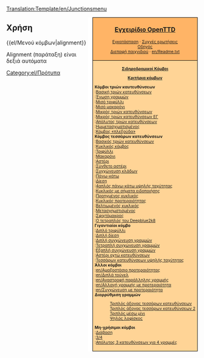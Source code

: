 <noinclude>[[Translation:Template/en/Junctionsmenu]]</noinclude><noinclude></noinclude>
<div style="float:right; padding-left:12px; background:#ffffff;">
<div style="border:1px solid #000000; background:#ffb466; padding:5px; -moz-border-radius-topleft:5px; -moz-border-radius-topright:5px; font-size: 12pt;">
<center><strong><font size="3">[[el/Manual/Main Page|Εγχειρίδιο OpenTTD]]</font></strong></center>
<div style="font-size: 8pt; text-align: center;">
[[el/Εγκατάσταση|Εγκατάσταση]] &middot; 
[[el/Συχνές ερωτήσεις|Συχνές ερωτήσεις]]<br />
[[el/Οδηγός|Οδηγός]]<br />
[[el/Διεπαφή παιχνιδιού|Διεπαφή παιχνιδιού]] &middot; 
[[en/Readme.txt]]
</div>
</div>
<div style="border:1px solid black; border-top-width: 0px; background:#ffd496; padding:5px; -moz-border-radius-bottomleft:5px; -moz-border-radius-bottomright:8px; font-size: 8pt;">


<center>'''[[el/Community/Junctionary/Κόμβος|Σιδηροδρομικοί Κόμβοι]]'''</center>
<center>'''[[el/Κριτήρια κόμβων|Κριτήρια κόμβων]]'''</center>

'''Κόμβοι τριών καυτευθύνσεων'''<br>
:[[el/Βασικός τριών κατευθύνσεων|Βασική τριών κατευθύνσεων]]<br>
:[[el/Ένωση γραμμών|Ένωση γραμμών]]<br>
:[[el/Μισός κόμβος τριφύλλι|Μισό τριφύλλι]]<br>
:[[el/Μισός κόμβος μακαρόνι|Μισό μακαρόνι]]<br>
:[[el/Μικρός κόμβος τριών κατευθύνσεων|Μικρός τριών κατευθύνσεων]]<br>
:[[el/Μικρός κόμβος τριών κατευθύνσεων με ένωση γραμμών|Μικρός τριών κατευθύνσεων ΕΓ]]<br>
:[[el/Απόλυτος κόμβος τριών κατευθύνσεων|Απόλυτος τριών κατευθύνσεων]]<br>
:[[el/Ημιμετασχηματισμένος κόμβος|Ημιμετασχιματισμένος]]<br>
:[[el/Κόμβος «πλεξούδα»|Κόμβος «πλεξούδα»]]<br>

'''Κόμβος τεσσάρων κατευθύνσεων'''<br>
:[[el/Βασικός κόμβος τριών κατευθύνσεων|Βασικός τριών κατευθύνσεων]]<br>
:[[el/Κυκλικός κόμβος|Κυκλικός κόμβος]]<br>
:[[el/Κόμβος τριφύλλι|Τριφύλλι]]<br>
:[[el/Κόμβος μακαρόνι|Μακαρόνι]]<br>
:[[el/Κόμβος αστέρι|Αστέρι]]<br>
:[[el/Σύνθετος κόμβος αστέρι|Σύνθετο αστέρι]]<br>
:[[el/Συγχώνευση κλάδων|Συγχώνευση κλάδων]]<br>
:[[el/Πάνω κάτω|Πάνω-κάτω]]<br>
:[[el/Κόμβος δίεση|Δίεση]]<br>
:[[el/Τετραπλός κόμβος πάνω-κάτω υψηλής ταχύτητας|4απλός πάνω-κάτω υψηλής ταχύτητας]]<br>
:[[el/Κυκλικός κόμβος με σήματα ειδοποίησης|Κυκλικός με σήματα ειδοποιήσης]]<br>
:[[el/Προηγμένος κυκλικός κόμβος|Προηγμένος κυκλικός]]<br>
:[[el/Κυκλικός κόμβος προτεραιότητας|Κυκλικός προτεραιότητας]]<br>
:[[el/Βελτιωμένός κυκλικός κόμβος|Βελτιωμένός κυκλικός]]<br>
:[[el/Μετασχηματισμένος κόμβος|Μετασχημστισμένος]]<br>
:[[el/Σφιχτόμακρος κόμβος|Σφιχτόμακρος]]<br>
:[[el/Ο τετραπλός κόμβος του Deepblue2k8|Ο τετραπλός του Deepblue2k8]]<br>

'''Γιγαντιαίοι κόμβο'''<br>
:[[el/Διπλός κόμβος τριφύλλι|Διπλό τριφύλλι]]<br>
:[[el/Διπλός κόμβος δίεση|Διπλή δίεση]]<br>
:[[el/Διπλή συγχώνευση γραμμών|Διπλή συγχώνευση γραμμών]]<br>
:[[el/Τετραπλή συγχώνευση γραμμών|Τετραπλή συγχώνευση γραμμών]]<br>
:[[el/Εξαπλή συγχώνευση γραμμών|Εξαπλή συγχώνευση γραμμών]]<br>
:[[el/Κόμβος αστέρι οχτώ κατευθύνσεων|Αστέρι οχτώ κατευθύνσεων]]<br>
:[[el/Κόμβος τεσσάρων κατευθύνσεων υψηλής ταχύτητας|Τεσσάρων κατευθύνσεων υψηλής ταχύτητας]]<br>

'''Άλλοι κόμβοι'''<br>
:[[en/Αμαξοστάσιο προτεραιότητας]]<br>
:[[en/Διπλά τούνελ]]<br>
:[[en/Αναστροφή παράλληλης γραμμής]]<br>
:[[en/Αλλαγή γραμμής με προτεραιότητα]]<br>
:[[en/Συγχώνευση με προτεραιότητα]]<br>

'''Διαρρύθμιση γραμμών'''
:[[el/Τριπλός άξονας τεσσάρων κατευθύνσεων|Τριπλός άξονας τεσσάρων κατευθύνσεων]]<br>
:[[el/Τριπλός άξονας τεσσάρων κατευθύνσεων 2|Τριπλός άξονας τεσσάρων κατευθύνσεων 2]]<br>
:[[el/Τριπλός μέσω μίνι|Τριπλός μέσω μίνι]]<br>
:[[el/Ψηλός λοφίσκος|Ψηλός λοφίσκος]]<br>

'''Μη-χρήσιμοι κόμβοι'''<br>
:[[el/Κόμβος διάβασης|Διάβαση]]<br>
:[[en/Κόμβος 3/4ων|3/4]]<br>
:[[el/Απόλυτος κόμβος τριών κατευθύνσεων για τέσσαρες γραμμές|Απόλυτος 3 κατευθύνσεων για 4 γραμμές]]<br>

</div>
</div>
<noinclude>


==Χρήση==
<nowiki>{{el/Μενού κόμβων|alignment}}</nowiki>

Alignment (παράταξη) είναι δεξιά αυτόματα
[[Category:el/Πρότυπα]]
</noinclude>
